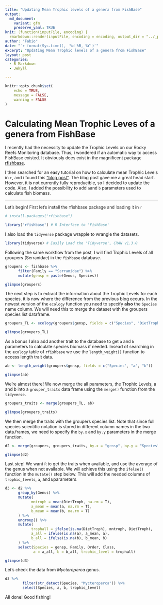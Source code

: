 ```yaml
---
title: "Updating Mean Trophic levels of a genera from FishBase"
output:
  md_document:
    variant: gfm
    preserve_yaml: TRUE
knit: (function(inputFile, encoding) {
  rmarkdown::render(inputFile, encoding = encoding, output_dir = "../_posts") })
author: "Fabio"
date: "`r format(Sys.time(), '%d %B, %Y')`"
excerpt: "Updating Mean Trophic levels of a genera from FishBase"
layout: post
categories:
  - R Markdown
  - Jekyll

---
```


```r
knitr::opts_chunk$set(
	echo = TRUE,
	message = FALSE,
	warning = FALSE
)
```

# Calculating Mean Trophic Leves of a genera from FishBase

I recently had the necessity to update the Trophic Levels on our Rocky Reefs Monitoring database. Thus, i wondered if an automatic way to access FishBase existed. It obviously does exist in the magnificent package [rfishbase](https://github.com/ropensci/rfishbase).

I then searched for an easy tutorial on how to calculate mean Trophic Levels in `r`, and i found this ["blog post"](https://www.r-bloggers.com/2017/03/mean-trophic-levels-of-a-genera-from-fishbase/). The blog post gave me a great head start. However, it is not currently fully reproducible, so I decided to update the code. Also, I added the possibility to add `a`and `b` parameters used to calculate fish biomass.

------------------------------------------------------------------------

Let's begin! First let's install the rfishbase package and loading it in `r`

```r

# install.packages("rfishbase")

library("rfishbase") # R Interface to 'FishBase'

```

I also load the `tidyverse` package wrapple to wrangle the datasets.

```r

library(tidyverse) # Easily Load the 'Tidyverse', CRAN v1.3.0 

```

Following the same workflow from the post, I will find Trophic Levels of all groupers (Serranidae) in the `fishbase` database.

```r

groupers <- fishbase %>%
      filter(Family == "Serranidae") %>%
      mutate(gensp = paste(Genus, Species))

glimpse(groupers)

```

The next step is to extract the information about the Trophic Levels for each species, it is now where the difference from the previous blog occurs. In the newest version of the `ecology` function you need to specify **also** the `Species` name column. We will need this to merge the dataset with the groupers species list dataframe.

```r

groupers_TL <- ecology(groupers$gensp, fields = c("Species", "DietTroph"))

glimpse(groupers_TL)
```

As a bonus I also add another trait to the database to get `a` and `b` parameters to calculate species biomass if needed. Insead of searching in the `ecology` table of `rfishbase` we use the `length_weight()` function to access length trait data.

```r

ab <- length_weight(groupers$gensp, fields = c("Species", "a", "b"))

glimpse(ab)

```

We're almost there! We now merge the all parameters, the Trophic Levels, a and b into a `grouper_traits` data frame using the `merge()` function from the `tidyverse`.

```r

groupers_traits <- merge(groupers_TL, ab)

glimpse(groupers_traits)
```

We then merge the traits with the groupers species list. Note that since full species scientific notation is stored in different column names in the two data.frames, we need to specify the `by.x` and `by.y` parameters in the merge function.

```r

d2 <- merge(groupers, groupers_traits, by.x = "gensp", by.y = "Species")

glimpse(d2)

```

Last step! We want `R` to get the traits when available, and use the average of the genus when not available. We will achieve this using the `ifelse()` function in the `mutate()` step below. This will add the needed columns of `trophic_levels`, `a`, and `b`parameters.

```r
d3 <- d2 %>%
      group_by(Genus) %>%
      mutate(
            mntroph = mean(DietTroph, na.rm = T),
            a_mean = mean(a, na.rm = T),
            b_mean = mean(b, na.rm = T)
      ) %>%
      ungroup() %>%
      mutate(
            trophall = ifelse(is.na(DietTroph), mntroph, DietTroph),
            a_all = ifelse(is.na(a), a_mean, a),
            b_all = ifelse(is.na(b), b_mean, b)
      ) %>%
      select(Species = gensp, Family, Order, Class,
             a = a_all, b = b_all, trophic_level = trophall)

glimpse(d3)

```

Let's check the data from *Mycteroperca* genus.

```r

d3 %>% 
        filter(str_detect(Species, "Mycteroperca")) %>% 
        select(Species, a, b, trophic_level)

```

All done! Good fishing!
